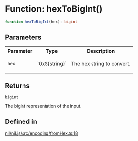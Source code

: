 # Function: hexToBigInt()

```ts
function hexToBigInt(hex): bigint
```

## Parameters

<table>
<tr>
<th>Parameter</th>
<th>Type</th>
<th>Description</th>
</tr>
<tr>
<td>

`hex`

</td>
<td>

\`0x$\{string\}\`

</td>
<td>

The hex string to convert.

</td>
</tr>
</table>

## Returns

`bigint`

The bigint representation of the input.

## Defined in

[nil/nil.js/src/encoding/fromHex.ts:18](https://github.com/NilFoundation/nil.js/blob/08a7f90027b4c09b608245b19f15f6fb7ae1ff03/src/encoding/fromHex.ts#L18)
